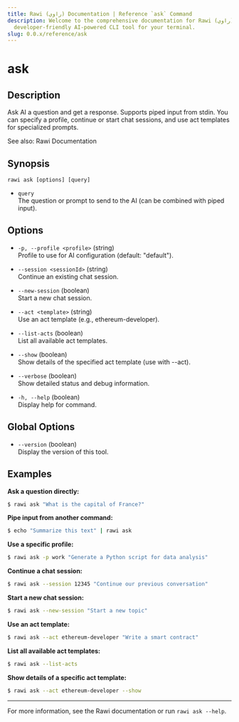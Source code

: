 ```yaml
---
title: Rawi (راوي) Documentation | Reference `ask` Command
description: Welcome to the comprehensive documentation for Rawi (راوي), a
  developer-friendly AI-powered CLI tool for your terminal.
slug: 0.0.x/reference/ask
---
```



<Clarity />

# ask

## Description

Ask AI a question and get a response. Supports piped input from stdin. You can specify a profile, continue or start chat sessions, and use act templates for specialized prompts.

See also: Rawi Documentation

## Synopsis

```
rawi ask [options] [query]
```

* `query`\
  The question or prompt to send to the AI (can be combined with piped input).

## Options

* `-p, --profile <profile>` (string)\
  Profile to use for AI configuration (default: "default").

* `--session <sessionId>` (string)\
  Continue an existing chat session.

* `--new-session` (boolean)\
  Start a new chat session.

* `--act <template>` (string)\
  Use an act template (e.g., ethereum-developer).

* `--list-acts` (boolean)\
  List all available act templates.

* `--show` (boolean)\
  Show details of the specified act template (use with --act).

* `--verbose` (boolean)\
  Show detailed status and debug information.

* `-h, --help` (boolean)\
  Display help for command.

## Global Options

* `--version` (boolean)\
  Display the version of this tool.

## Examples

**Ask a question directly:**

```bash
$ rawi ask "What is the capital of France?"
```

**Pipe input from another command:**

```bash
$ echo "Summarize this text" | rawi ask
```

**Use a specific profile:**

```bash
$ rawi ask -p work "Generate a Python script for data analysis"
```

**Continue a chat session:**

```bash
$ rawi ask --session 12345 "Continue our previous conversation"
```

**Start a new chat session:**

```bash
$ rawi ask --new-session "Start a new topic"
```

**Use an act template:**

```bash
$ rawi ask --act ethereum-developer "Write a smart contract"
```

**List all available act templates:**

```bash
$ rawi ask --list-acts
```

**Show details of a specific act template:**

```bash
$ rawi ask --act ethereum-developer --show
```

***

For more information, see the Rawi documentation or run `rawi ask --help`.
